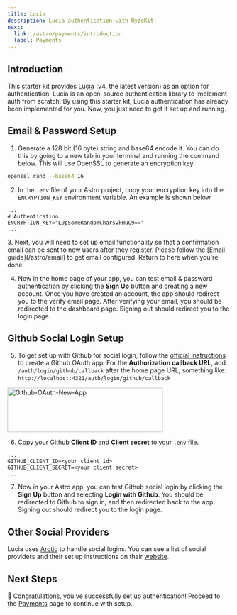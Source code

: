 ```yaml
---
title: Lucia
description: Lucia authentication with RyzeKit.
next:
  link: /astro/payments/introduction
  label: Payments
---
```


## Introduction

This starter kit provides [Lucia](https://lucia-auth.com/) (v4, the latest version) as an option for authentication. Lucia is an open-source authentication library to implement auth from scratch. By using this starter kit, Lucia authentication has already been implemented for you. Now, you just need to get it set up and running.

## Email & Password Setup

1. Generate a 128 bit (16 byte) string and base64 encode it. You can do this by going to a new tab in your terminal and running the command below. This will use OpenSSL to generate an encryption key.

```sh copy
openssl rand --base64 16
```

2. In the `.env` file of your Astro project, copy your encryption key into the `ENCRYPTION_KEY` environment variable. An example is shown below.

```env filename=".env" {3} copy
...
# Authentication
ENCRYPTION_KEY="L9pSomeRandomCharsvkHuC9=="
...
```

<p id="lucia-email-setup">
3. Next, you will need to set up email functionality so that a confirmation email can be sent to new users after they register. Please follow the [Email guide](/astro/email) to get email configured. Return to here when you're done.
</p>

4. Now in the home page of your app, you can test email & password authentication by clicking the **Sign Up** button and creating a new account. Once you have created an account, the app should redirect you to the verify email page. After verifying your email, you should be redirected to the dashboard page. Signing out should redirect you to the login page.

## Github Social Login Setup

5. To get set up with Github for social login, follow the [official instructions](https://docs.github.com/en/apps/oauth-apps/building-oauth-apps/creating-an-oauth-app) to create a Github OAuth app. For the **Authorization callback URL**, add `/auth/login/github/callback` after the home page URL, something like: `http://localhost:4321/auth/login/github/callback`

<div class='flex justify-center'>
<Image src='/Github-OAuth-New-App.png' alt='Github-OAuth-New-App' width='350' height='100' />
</div>

6. Copy your Github **Client ID** and **Client secret** to your `.env` file.

```env filename=".env" copy
...
GITHUB_CLIENT_ID=<your client id>
GITHUB_CLIENT_SECRET=<your client secret>
...
```

7. Now in your Astro app, you can test Github social login by clicking the **Sign Up** button and selecting **Login with Github**. You should be redirected to Github to sign in, and then redirected back to the app. Signing out should redirect you to the login page.

## Other Social Providers

Lucia uses [Arctic](https://arcticjs.dev/) to handle social logins. You can see a list of social providers and their set up instructions on their [website](https://arcticjs.dev/).

## Next Steps

🚀 Congratulations, you've successfully set up authentication! Proceed to the [Payments](/astro/payments/introduction) page to continue with setup.
